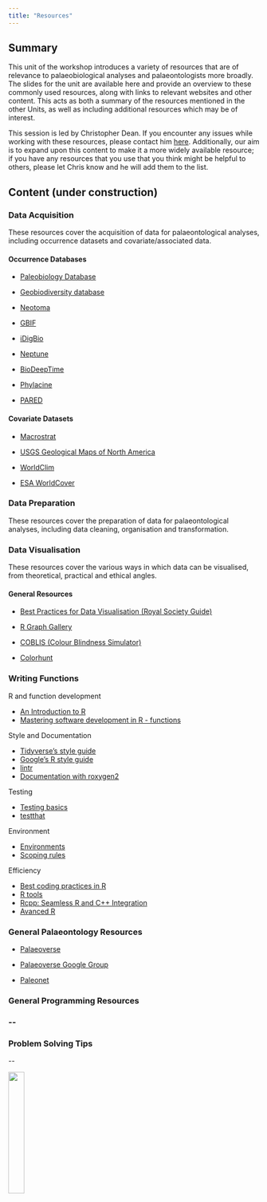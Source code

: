 ```yaml
---
title: "Resources"
---
```


## Summary

This unit of the workshop introduces a variety of resources that are of relevance to palaeobiological analyses and palaeontologists more broadly. The slides for the unit are available here and provide an overview to these commonly used resources, along with links to relevant websites and other content. This acts as both a summary of the resources mentioned in the other Units, as well as including additional resources which may be of interest.

This session is led by Christopher Dean. If you encounter any issues while working with these resources, please contact him [here](mailto:christopherdaviddean@gmail.com). Additionally, our aim is to expand upon this content to make it a more widely available resource; if you have any resources that you use that you think might be helpful to others, please let Chris know and he will add them to the list.

## Content (under construction)

### Data Acquisition

These resources cover the acquisition of data for palaeontological analyses, including occurrence datasets and covariate/associated data.

#### Occurrence Databases

-   [Paleobiology Database](http://paleobiodb.org)

-   [Geobiodiversity database](http://giobiodiversity.com)

-   [Neotoma](http://neotomadb.org)

-   [GBIF](http://gbif.org)

-   [iDigBio](http://idigbio.org)

-   [Neptune](http://nsb.mfn-berlin.de)

-   [BioDeepTime](http://dio.org/10.1111/geb.13735)

-   [Phylacine](http://megapast2future.github.io/PPHYLACINE_1.2/)

-   [PARED](http://paleo-reefs.pal.uni-Erlangen.de)

#### Covariate Datasets

-   [Macrostrat](http://macrostrat.org)

-   [USGS Geological Maps of North America](https://mrdata.usgs.gov/geology/state/)

-   [WorldClim](http://worldclim.org)

-   [ESA WorldCover](http://esa-worldcover.org/en)

### Data Preparation

These resources cover the preparation of data for palaeontological analyses, including data cleaning, organisation and transformation.

### Data Visualisation

These resources cover the various ways in which data can be visualised, from theoretical, practical and ethical angles.

#### General Resources

-   [Best Practices for Data Visualisation (Royal Society Guide)](https://royal-statistical-society.github.io/datavisguide/)

-   [R Graph Gallery](https://r-graph-gallery.com/)

-   [COBLIS (Colour Blindness Simulator)](https://www.color-blindness.com/coblis-color-blindness-simulator/)

-   [Colorhunt](https://colorhunt.co/)

### Writing Functions

R and function development

-   [An Introduction to R](https://cran.r-project.org/doc/manuals/r-release/R-intro.pdf)
-   [Mastering software development in R - functions](https://bookdown.org/rdpeng/RProgDA/functions.html)

Style and Documentation

-   [Tidyverse's style guide](https://style.tidyverse.org/index.html)
-   [Google’s R style guide](https://google.github.io/styleguide/Rguide.html)
-   [lintr](https://cran.r-project.org/web/packages/lintr/vignettes/lintr.html)
-   [Documentation with roxygen2](https://roxygen2.r-lib.org/)

Testing

-   [Testing basics](https://r-pkgs.org/testing-basics.html)
-   [testthat](https://testthat.r-lib.org/)

Environment

-   [Environments](https://adv-r.hadley.nz/environments.html)
-   [Scoping rules](https://bookdown.org/rdpeng/rprogdatascience/scoping-rules-of-r.html)

Efficiency

-   [Best coding practices in R](https://bookdown.org/content/d1e53ac9-28ce-472f-bc2c-f499f18264a3/speedtips.html)
-   [R tools](https://cran.r-project.org/bin/windows/Rtools/)
-   [Rcpp: Seamless R and C++ Integration](https://dirk.eddelbuettel.com/code/rcpp.html)
-   [Avanced R](http://adv-r.had.co.nz/Rcpp.html) 

### General Palaeontology Resources

-   [Palaeoverse](http://palaeoverse.org)

-   [Palaeoverse Google Group](https://groups.google.com/g/palaeoverse)

-   [Paleonet](https://paleonet.org/)

### General Programming Resources

### \--

### Problem Solving Tips

\--

![](images/logo.png){fig-align="right" width="25%"}
